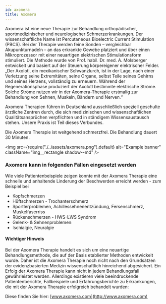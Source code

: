 ---
id: axomera
title: Axomera
---

Axomera ist eine neue Therapie zur Behandlung orthopädischer, sportmedizinischer und neurologischer Schmerzerkrankungen. Der wissenschaftliche Name ist Percutaneous Bioelectric Current Stimulation (PBCS). Bei der Therapie werden feine Sonden – vergleichbar Akupunkturnadeln – an das erkrankte Gewebe platziert und über einen Mikroprozessor mit einer neuartigen elektrischen Stimulationsform stimuliert. Die Methode wurde von Prof. habil. Dr. med. A. Molsberger entwickelt und basiert auf der Steuerung körpereigener elektrischer Felder. „Der Axolotl, ein mexikanischer Schwanzlurch, ist in der Lage, nach einer Verletzung seine Extremitäten, seine Organe, selbst Teile seines Gehirns und seines Herzens, vollständig zu erneuern. Während der Regenerationsphase produziert der Axolotl bestimmte elektrische Ströme. Solche Ströme nutzen wir in der Axomera-Therapie erstmalig zur Behandlung von Sehnen, Muskeln, Bändern und Nerven.“

Axomera Therapien führen in Deutschland ausschließlich speziell geschulte ärztliche Zentren durch, die sich medizinischen und wissenschaftlichen Qualitätsansprüchen verpflichten und in ständigem Wissensaustausch stehen. Unsere Praxis ist Teil dieses Verbundes.

Die Axomera Therapie ist weitgehend schmerzfrei. Die Behandlung dauert 30 Minuten.

<img
  src={require("./../assets/axomera.png").default}
  alt="Example banner"
  className="img__rectangle shadow--md"
/>

### Axomera kann in folgenden Fällen eingesetzt werden

Wie viele Patientenbeispiele zeigen konnte mit der Axomera Therapie eine schnelle und anhaltende Linderung der Beschwerden erreicht werden - zum Beispiel bei

- Kopfschmerzen
- Hüftschmerzen - Trochanterschmerz
- Sportlerproblemen, Achillessehnenentzündung, Fersenschmerz, Muskelfaserriss
- Rückenschmerzen - HWS-LWS Syndrom
- Gelenk- & Sehnenproblemen
- Ischialgie, Neuralgie

#### Wichtiger Hinweis

Bei der Axomera Therapie handelt es sich um eine neuartige Behandlungsmethode, die auf der Basis etablierter Methoden entwickelt wurde. Daher ist die Axomera Therapie noch nicht nach den Grundsätzen der evidenzbasierten Medizin wissenschaftlich hinreichend abgesichert. Ein Erfolg der Axomera Therapie kann nicht in jedem Behandlungsfall gewährleistet werden. Allerdings existieren viele beeindruckende Patientenberichte, Fallbeispiele und Erfahrungsberichte zu Erkrankungen, die mit der Axomera Therapie erfolgreich behandelt wurden:

Diese finden Sie hier: [www.axomera.com](http://www.axomera.com)
